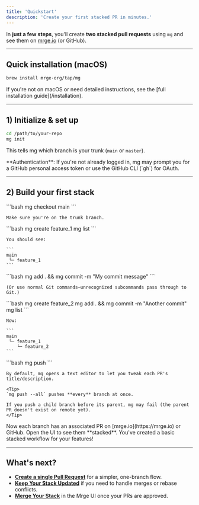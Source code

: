 ```yaml
---
title: 'Quickstart'
description: 'Create your first stacked PR in minutes.'
---
```


In **just a few steps**, you'll create **two stacked pull requests** using `mg` and see them on [mrge.io](https://mrge.io) (or GitHub).

---

## Quick installation (macOS)

```bash
brew install mrge-org/tap/mg
```

<Note>
  If you're not on macOS or need detailed instructions, see the [full
  installation guide](/installation).
</Note>

---

## 1) Initialize & set up

```bash
cd /path/to/your-repo
mg init
```

This tells mg which branch is your trunk (`main` or `master`).

<Tip>
  **Authentication**: If you're not already logged in, mg may prompt you for a
  GitHub personal access token or use the GitHub CLI (`gh`) for OAuth.
</Tip>

---

## 2) Build your first stack

<Steps>
  <Step title="Check out trunk">
    ```bash
    mg checkout main
    ```

    Make sure you're on the trunk branch.

  </Step>

  <Step title="Create the first branch">
    ```bash
    mg create feature_1
    mg list
    ```

    You should see:

    ```
    main
     └─ feature_1
    ```

  </Step>

  <Step title="Write code & commit">
    ```bash
    mg add . && mg commit -m "My commit message"
    ```

    (Or use normal Git commands—unrecognized subcommands pass through to Git.)

  </Step>

  <Step title="Add a second branch">
    ```bash
    mg create feature_2
    mg add . && mg commit -m "Another commit"
    mg list
    ```

    Now:

    ```
    main
     └─ feature_1
        └─ feature_2
    ```

  </Step>

  <Step title="Push your stack to remote">
    ```bash
    mg push
    ```

    By default, mg opens a text editor to let you tweak each PR's title/description.

    <Tip>
    `mg push --all` pushes **every** branch at once.

    If you push a child branch before its parent, mg may fail (the parent PR doesn't exist on remote yet).
    </Tip>

  </Step>

  <Step title="Check your PRs">
    Now each branch has an associated PR on [mrge.io](https://mrge.io) or GitHub.
    Open the UI to see them **stacked**. You've created a basic stacked workflow for your features!

  </Step>
</Steps>

---

## What's next?

- **[Create a single Pull Request](/how-to-guides/create-a-pull-request)** for a simpler, one-branch flow.
- **[Keep Your Stack Updated](/how-to-guides/keep-your-stack-updated)** if you need to handle merges or rebase conflicts.
- **[Merge Your Stack](/how-to-guides/merge-your-stack)** in the Mrge UI once your PRs are approved.
